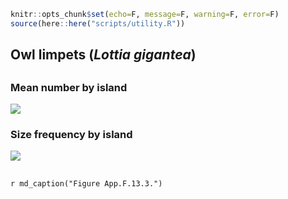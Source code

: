 ```r
knitr::opts_chunk$set(echo=F, message=F, warning=F, error=F)
source(here::here("scripts/utility.R"))
```

## Owl limpets (_Lottia gigantea_)

## {.tabset}

### Mean number by island

![](../img/cinms_cr/App.F.13.3a.jpg)

### Size frequency by island

![](../img/cinms_cr/App.F.13.3b.jpg)

##

`r md_caption("Figure App.F.13.3.")`